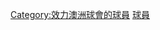 {{Commonscat|Players of Melbourne Victory FC}}

[[Category:效力澳洲球會的球員|Category:效力澳洲球會的球員]]
[[Category:墨爾本勝利|球員]]